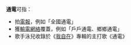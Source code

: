 '''通電'''可指：

*拍[[電報|電報]]，例如「全國通電」
*獲[[輸電網絡|輸電網絡]]覆蓋，例如「戶戶通電、鄉鄉通電」
*歌手泳兒收錄於《[[我自在|我自在]]》專輯的主打歌《通電》

{{disambig|cat=二字消歧義}}